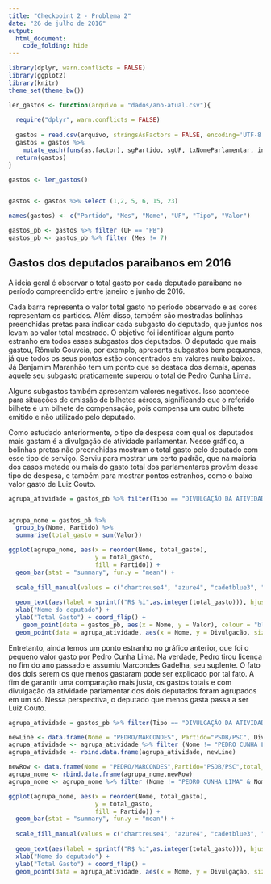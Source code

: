 ```yaml
---
title: "Checkpoint 2 - Problema 2"
date: "26 de julho de 2016"
output:
  html_document:
    code_folding: hide
---
```


```r
library(dplyr, warn.conflicts = FALSE)
library(ggplot2)
library(knitr)
theme_set(theme_bw())
```

```r
ler_gastos <- function(arquivo = "dados/ano-atual.csv"){
  
  require("dplyr", warn.conflicts = FALSE)
  
  gastos = read.csv(arquivo, stringsAsFactors = FALSE, encoding='UTF-8')
  gastos = gastos %>% 
    mutate_each(funs(as.factor), sgPartido, sgUF, txNomeParlamentar, indTipoDocumento)
  return(gastos)
}

gastos <- ler_gastos()


gastos <- gastos %>% select (1,2, 5, 6, 15, 23)

names(gastos) <- c("Partido", "Mes", "Nome", "UF", "Tipo", "Valor")

gastos_pb <- gastos %>% filter (UF == "PB")
gastos_pb <- gastos_pb %>% filter (Mes != 7)

```

## Gastos dos deputados paraibanos em 2016

A ideia geral é observar o total gasto por cada deputado paraibano no período compreendido entre janeiro e junho de 2016. 

Cada barra representa o valor total gasto no período observado e as cores representam os partidos. Além disso, também são mostradas bolinhas preenchidas pretas para indicar cada subgasto do deputado, que juntos nos levam ao valor total mostrado. O objetivo foi identificar algum ponto estranho em todos esses subgastos dos deputados. O deputado que mais gastou, Rômulo Gouveia, por exemplo, apresenta subgastos bem pequenos, já que todos os seus pontos estão concentrados em valores muito baixos. Já Benjamim Maranhão tem um ponto que se destaca dos demais, apenas aquele seu subgasto praticamente superou o total de Pedro Cunha Lima.

Alguns subgastos também apresentam valores negativos. Isso acontece para situações de emissão de bilhetes aéreos, significando que o referido bilhete é um bilhete de compensação, pois compensa um outro bilhete emitido e não utilizado pelo deputado.


Como estudado anteriormente, o tipo de despesa com qual os deputados mais gastam é a divulgação de atividade parlamentar. Nesse gráfico, a bolinhas pretas não preenchidas mostram o total gasto pelo deputado com esse tipo de serviço. Serviu para mostrar um certo padrão, que na maioria dos casos metade ou mais do gasto total dos parlamentares provém desse tipo de despesa, e também para mostrar pontos estranhos, como o baixo valor gasto de Luiz Couto.


```r


  
agrupa_atividade = gastos_pb %>% filter(Tipo == "DIVULGAÇÃO DA ATIVIDADE PARLAMENTAR.") %>% group_by(Nome, Partido) %>% summarise(Divulgacão = sum(Valor))


agrupa_nome = gastos_pb %>% 
  group_by(Nome, Partido) %>% 
  summarise(total_gasto = sum(Valor))

ggplot(agrupa_nome, aes(x = reorder(Nome, total_gasto),  
                        y = total_gasto,  
                        fill = Partido)) + 
  geom_bar(stat = "summary", fun.y = "mean") + 
  
  scale_fill_manual(values = c("chartreuse4", "azure4", "cadetblue3", "darkgoldenrod3", "darkorchid", "darkred", "deeppink2", "orange", "red", "Sienna", "burlywood1")) +
  
  geom_text(aes(label = sprintf("R$ %i",as.integer(total_gasto))), hjust=1, vjust=1, fontface = "bold", colour = "white") +
  xlab("Nome do deputado") + 
  ylab("Total Gasto") + coord_flip() + 
    geom_point(data = gastos_pb, aes(x = Nome, y = Valor), colour = "black", show.legend = FALSE) +
  geom_point(data = agrupa_atividade, aes(x = Nome, y = Divulgacão, size = Divulgacão), colour = "black", show.legend = TRUE, shape = 21)

```



Entretanto, ainda temos um ponto estranho no gráfico anterior, que foi o pequeno valor gasto por Pedro Cunha Lima. Na verdade, Pedro tirou licença no fim do ano passado e assumiu Marcondes Gadelha, seu suplente. O fato dos dois serem os que menos gastaram pode ser explicado por tal fato. A fim de garantir uma comparação mais justa, os gastos totais e com divulgação da atividade parlamentar dos dois deputados foram agrupados em um só. Nessa perspectiva, o deputado que menos gasta passa a ser Luiz Couto.


```r
agrupa_atividade = gastos_pb %>% filter(Tipo == "DIVULGAÇÃO DA ATIVIDADE PARLAMENTAR.") %>% group_by(Nome, Partido) %>% summarise(Divulgação = sum(Valor))

newLine <- data.frame(Nome = "PEDRO/MARCONDES", Partido="PSDB/PSC", Divulgação=61580)
agrupa_atividade <- agrupa_atividade %>% filter (Nome != "PEDRO CUNHA LIMA" & Nome != "MARCONDES GADELHA")
agrupa_atividade <- rbind.data.frame(agrupa_atividade, newLine)

newRow <- data.frame(Nome = "PEDRO/MARCONDES",Partido="PSDB/PSC",total_gasto=139525.49)
agrupa_nome <- rbind.data.frame(agrupa_nome,newRow)
agrupa_nome <- agrupa_nome %>% filter (Nome != "PEDRO CUNHA LIMA" & Nome != "MARCONDES GADELHA")

ggplot(agrupa_nome, aes(x = reorder(Nome, total_gasto),  
                        y = total_gasto,  
                        fill = Partido)) + 
  geom_bar(stat = "summary", fun.y = "mean") + 
  
  scale_fill_manual(values = c("chartreuse4", "azure4", "cadetblue3", "darkgoldenrod3", "darkorchid", "darkred", "deeppink2", "orange", "red", "Sienna", "burlywood1")) +
  
  geom_text(aes(label = sprintf("R$ %i",as.integer(total_gasto))), hjust=1, vjust=1, fontface = "bold", colour = "white") +
  xlab("Nome do deputado") + 
  ylab("Total Gasto") + coord_flip() +
  geom_point(data = agrupa_atividade, aes(x = Nome, y = Divulgação, size = Divulgação), colour = "black", show.legend = TRUE, shape = 21)




```
